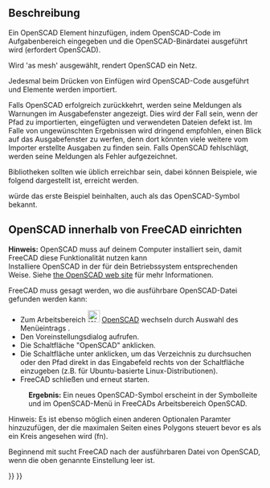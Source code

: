 <languages/>

{{Docnav/de
|[[OpenSCAD_ExplodeGroup/de|GruppeSprengen]]
|[[OpenSCAD_MeshBoolean/de|BoolescheNetzOperation]]
|[[OpenSCAD_Workbench/de|OpenSCAD]]
|IconL=OpenSCAD_ExplodeGroup.svg
|IconR=OpenSCAD_MeshBoolean.svg
|IconC=Workbench_OpenSCAD.svg
}}

{{GuiCommand/de
|Name=OpenSCAD AddOpenSCADElement
|Name/de=OpenSCAD OpenSCADElementHinzufügen
|Empty=1
|MenuLocation=OpenSCAD -> OpenSCAD Element hinzufügen
|Workbenches=[[OpenSCAD_Workbench/de|OpenSCAD]]
}}

<span id="Description"></span>
==Beschreibung==

Ein OpenSCAD Element hinzufügen, indem OpenSCAD-Code im Aufgabenbereich eingegeben und die OpenSCAD-Binärdatei ausgeführt wird (erfordert OpenSCAD). 

<div class="mw-translate-fuzzy">
Wird 'as mesh' ausgewählt, rendert OpenSCAD ein Netz.
</div> 

<div class="mw-translate-fuzzy">
Jedesmal beim Drücken von Einfügen wird OpenSCAD-Code ausgeführt und Elemente werden importiert.
</div>

Falls OpenSCAD erfolgreich zurückkehrt, werden seine Meldungen als Warnungen im Ausgabefenster angezeigt. Dies wird der Fall sein, wenn der Pfad zu importierten, eingefügten und verwendeten Dateien defekt ist. Im Falle von ungewünschten Ergebnissen wird dringend empfohlen, einen Blick auf das Ausgabefenster zu werfen, denn dort könnten viele weitere vom Importer erstellte Ausgaben zu finden sein. Falls OpenSCAD fehlschlägt, werden seine Meldungen als Fehler aufgezeichnet.

Bibliotheken sollten wie üblich erreichbar sein, dabei können Beispiele, wie folgend dargestellt ist, erreicht werden.

{{Code|code=
include <../examples/example001.scad>;
}}

würde das erste Beispiel beinhalten, auch als das OpenSCAD-Symbol bekannt.

<span id="Setup_OpenSCAD_within_FreeCAD"></span>
==OpenSCAD innerhalb von FreeCAD einrichten==

'''Hinweis:''' OpenSCAD muss auf deinem Computer installiert sein, damit FreeCAD diese Funktionalität nutzen kann<br/>
Installiere OpenSCAD in der für dein Betriebssystem entsprechenden Weise. Siehe [https://www.openscad.org/ the OpenSCAD web site] für mehr Informationen.

FreeCAD muss gesagt werden, wo die ausführbare OpenSCAD-Datei gefunden werden kann:
* Zum Arbeitsbereich [[Image:Workbench_OpenSCAD.svg|24px]] [[OpenSCAD_Workbench/de|OpenSCAD]] wechseln durch Auswahl des Menüeintrags {{MenuCommand|Ansicht → Arbeitsbereich → OpenSCAD}}.
* Den Voreinstellungsdialog aufrufen.{{MenuCommand|Bearbeiten → Einstellungen...}}
* Die Schaltfläche "OpenSCAD" anklicken.
* Die Schaltfläche {{Button|...}} unter {{MenuCommand|General Settings → General OpenSCAD Settings → OpenSCAD executable}} anklicken, um das Verzeichnis zu durchsuchen oder den Pfad direkt in das Eingabefeld rechts von der Schaltfläche einzugeben (z.B. {{incode|/usr/bin/openscad}} für Ubuntu-basierte Linux-Distributionen).
* FreeCAD schließen und erneut starten.
: '''Ergebnis:''' Ein neues OpenSCAD-Symbol erscheint in der Symbolleite und im OpenSCAD-Menü in FreeCADs Arbeitsbereich OpenSCAD.

Hinweis: Es ist ebenso möglich einen anderen Optionalen Paramter hinzuzufügen, der die maximalen Seiten eines Polygons steuert bevor es als ein Kreis angesehen wird (fn).

<div class="mw-translate-fuzzy">
Beginnend mit {{VersionPlus/de|0.14}} sucht FreeCAD nach der ausführbaren Datei von OpenSCAD, wenn die oben genannte Einstellung leer ist.
</div>    


{{Docnav/de
|[[OpenSCAD_ExplodeGroup/de|GruppeSprengen]]
|[[OpenSCAD_MeshBoolean/de|BoolescheNetzOperation]]
|[[OpenSCAD_Workbench/de|OpenSCAD]]
|IconL=OpenSCAD_ExplodeGroup.svg
|IconR=OpenSCAD_MeshBoolean.svg
|IconC=Workbench_OpenSCAD.svg
}}

{{OpenSCAD_Tools_navi{{#translation:}}}}
{{Userdocnavi{{#translation:}}}}